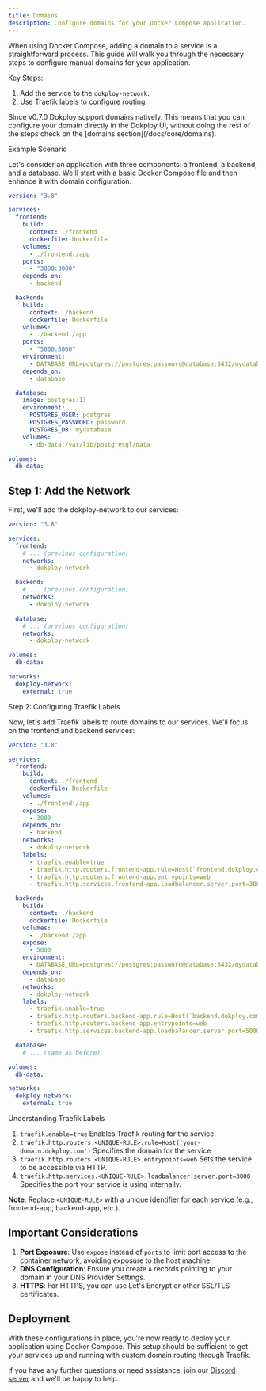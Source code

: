 ```yaml
---
title: Domains
description: Configure domains for your Docker Compose application.
---
```


When using Docker Compose, adding a domain to a service is a straightforward process. This guide will walk you through the necessary steps to configure manual domains for your application.

Key Steps:

1. Add the service to the `dokploy-network`.
2. Use Traefik labels to configure routing.


<Callout title="Attention" type="info">
  Since v0.7.0 Dokploy support domains natively. This means that you can
  configure your domain directly in the Dokploy UI, without doing the rest of
  the steps check on the [domains section](/docs/core/domains).
</Callout>

Example Scenario

Let's consider an application with three components: a frontend, a backend, and a database. We'll start with a basic Docker Compose file and then enhance it with domain configuration.

```yaml
version: "3.8"

services:
  frontend:
    build:
      context: ./frontend
      dockerfile: Dockerfile
    volumes:
      - ./frontend:/app
    ports:
      - "3000:3000"
    depends_on:
      - backend

  backend:
    build:
      context: ./backend
      dockerfile: Dockerfile
    volumes:
      - ./backend:/app
    ports:
      - "5000:5000"
    environment:
      - DATABASE_URL=postgres://postgres:password@database:5432/mydatabase
    depends_on:
      - database

  database:
    image: postgres:13
    environment:
      POSTGRES_USER: postgres
      POSTGRES_PASSWORD: password
      POSTGRES_DB: mydatabase
    volumes:
      - db-data:/var/lib/postgresql/data

volumes:
  db-data:
```

## Step 1: Add the Network

First, we'll add the dokploy-network to our services:

```yaml
version: "3.8"

services:
  frontend:
    # ... (previous configuration)
    networks:
      - dokploy-network

  backend:
    # ... (previous configuration)
    networks:
      - dokploy-network

  database:
    # ... (previous configuration)
    networks:
      - dokploy-network

volumes:
  db-data:

networks:
  dokploy-network:
    external: true
```

Step 2: Configuring Traefik Labels

Now, let's add Traefik labels to route domains to our services. We'll focus on the frontend and backend services:

```yaml
version: "3.8"

services:
  frontend:
    build:
      context: ./frontend
      dockerfile: Dockerfile
    volumes:
      - ./frontend:/app
    expose:
      - 3000
    depends_on:
      - backend
    networks:
      - dokploy-network
    labels:
      - traefik.enable=true
      - traefik.http.routers.frontend-app.rule=Host(`frontend.dokploy.com`)
      - traefik.http.routers.frontend-app.entrypoints=web
      - traefik.http.services.frontend-app.loadbalancer.server.port=3000

  backend:
    build:
      context: ./backend
      dockerfile: Dockerfile
    volumes:
      - ./backend:/app
    expose:
      - 5000
    environment:
      - DATABASE_URL=postgres://postgres:password@database:5432/mydatabase
    depends_on:
      - database
    networks:
      - dokploy-network
    labels:
      - traefik.enable=true
      - traefik.http.routers.backend-app.rule=Host(`backend.dokploy.com`)
      - traefik.http.routers.backend-app.entrypoints=web
      - traefik.http.services.backend-app.loadbalancer.server.port=5000

  database:
    # ... (same as before)

volumes:
  db-data:

networks:
  dokploy-network:
    external: true
```

Understanding Traefik Labels

1. `traefik.enable=true` Enables Traefik routing for the service.
2. `traefik.http.routers.<UNIQUE-RULE>.rule=Host('your-domain.dokploy.com')` Specifies the domain for the service
3. `traefik.http.routers.<UNIQUE-RULE>.entrypoints=web` Sets the service to be accessible via HTTP.
4. `traefik.http.services.<UNIQUE-RULE>.loadbalancer.server.port=3000` Specifies the port your service is using internally.

**Note**: Replace `<UNIQUE-RULE>` with a unique identifier for each service (e.g., frontend-app, backend-app, etc.).

## Important Considerations

1. **Port Exposure**: Use `expose` instead of `ports` to limit port access to the container network, avoiding exposure to the host machine.
2. **DNS Configuration**: Ensure you create `A` records pointing to your domain in your DNS Provider Settings.
3. **HTTPS**: For HTTPS, you can use Let's Encrypt or other SSL/TLS certificates.

## Deployment

With these configurations in place, you're now ready to deploy your application using Docker Compose. This setup should be sufficient to get your services up and running with custom domain routing through Traefik.

If you have any further questions or need assistance, join our [Discord server](https://discord.com/invite/2tBnJ3jDJc) and we'll be happy to help.
